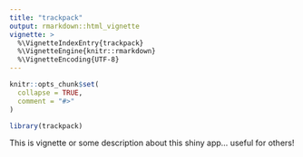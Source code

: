 ```yaml
---
title: "trackpack"
output: rmarkdown::html_vignette
vignette: >
  %\VignetteIndexEntry{trackpack}
  %\VignetteEngine{knitr::rmarkdown}
  %\VignetteEncoding{UTF-8}
---
```


```r
knitr::opts_chunk$set(
  collapse = TRUE,
  comment = "#>"
)
```

```r
library(trackpack)
```

This is vignette or some description about this shiny app...
useful for others!
